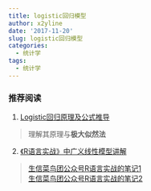 ```yaml
---
title: logistic回归模型
author: x2yline
date: '2017-11-20'
slug: logistic回归模型
categories:
  - 统计学
tags:
  - 统计学
---
```

### 推荐阅读
1. [Logistic回归原理及公式推导](http://blog.csdn.net/ariessurfer/article/details/41310525)   

> 理解其原理与**极大似然法**

2. [《R语言实战》中广义线性模型讲解](https://www.statmethods.net/advstats/glm.html)  

> [生信菜鸟团公众号R语言实战的笔记1](https://x2yline.github.io/archives/%E5%B9%BF%E4%B9%89%E7%BA%BF%E6%80%A7%E6%A8%A1%E5%9E%8B1.html)  
[生信菜鸟团公众号R语言实战的笔记2](https://x2yline.github.io/archives/%E5%B9%BF%E4%B9%89%E7%BA%BF%E6%80%A7%E6%A8%A1%E5%9E%8B2.html)
